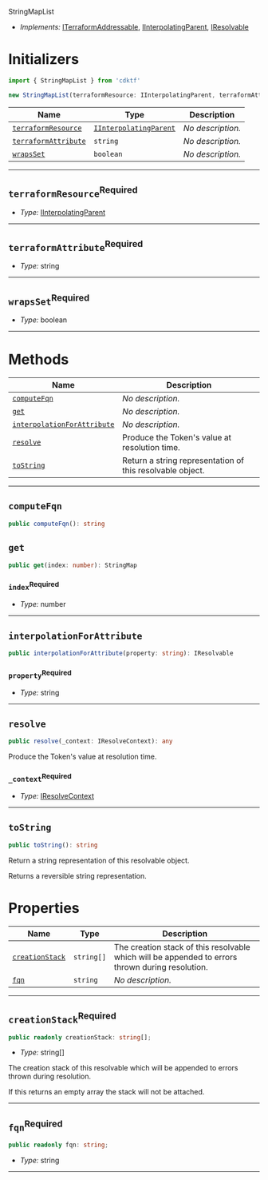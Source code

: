  StringMapList <a name="StringMapList" id="cdktf.StringMapList"></a>

- *Implements:* <a href="#cdktf.ITerraformAddressable">ITerraformAddressable</a>, <a href="#cdktf.IInterpolatingParent">IInterpolatingParent</a>, <a href="#cdktf.IResolvable">IResolvable</a>

# Initializers <a name="Initializers" id="cdktf.StringMapList.Initializer"></a>

```typescript
import { StringMapList } from 'cdktf'

new StringMapList(terraformResource: IInterpolatingParent, terraformAttribute: string, wrapsSet: boolean)
```

| **Name** | **Type** | **Description** |
| --- | --- | --- |
| <code><a href="#cdktf.StringMapList.Initializer.parameter.terraformResource">terraformResource</a></code> | <code><a href="#cdktf.IInterpolatingParent">IInterpolatingParent</a></code> | *No description.* |
| <code><a href="#cdktf.StringMapList.Initializer.parameter.terraformAttribute">terraformAttribute</a></code> | <code>string</code> | *No description.* |
| <code><a href="#cdktf.StringMapList.Initializer.parameter.wrapsSet">wrapsSet</a></code> | <code>boolean</code> | *No description.* |

---

## `terraformResource`<sup>Required</sup> <a name="terraformResource" id="cdktf.StringMapList.Initializer.parameter.terraformResource"></a>

- *Type:* <a href="#cdktf.IInterpolatingParent">IInterpolatingParent</a>

---

## `terraformAttribute`<sup>Required</sup> <a name="terraformAttribute" id="cdktf.StringMapList.Initializer.parameter.terraformAttribute"></a>

- *Type:* string

---

## `wrapsSet`<sup>Required</sup> <a name="wrapsSet" id="cdktf.StringMapList.Initializer.parameter.wrapsSet"></a>

- *Type:* boolean

---

# Methods <a name="Methods" id="Methods"></a>

| **Name** | **Description** |
| --- | --- |
| <code><a href="#cdktf.StringMapList.computeFqn">computeFqn</a></code> | *No description.* |
| <code><a href="#cdktf.StringMapList.get">get</a></code> | *No description.* |
| <code><a href="#cdktf.StringMapList.interpolationForAttribute">interpolationForAttribute</a></code> | *No description.* |
| <code><a href="#cdktf.StringMapList.resolve">resolve</a></code> | Produce the Token's value at resolution time. |
| <code><a href="#cdktf.StringMapList.toString">toString</a></code> | Return a string representation of this resolvable object. |

---

## `computeFqn` <a name="computeFqn" id="cdktf.StringMapList.computeFqn"></a>

```typescript
public computeFqn(): string
```

## `get` <a name="get" id="cdktf.StringMapList.get"></a>

```typescript
public get(index: number): StringMap
```

### `index`<sup>Required</sup> <a name="index" id="cdktf.StringMapList.get.parameter.index"></a>

- *Type:* number

---

## `interpolationForAttribute` <a name="interpolationForAttribute" id="cdktf.StringMapList.interpolationForAttribute"></a>

```typescript
public interpolationForAttribute(property: string): IResolvable
```

### `property`<sup>Required</sup> <a name="property" id="cdktf.StringMapList.interpolationForAttribute.parameter.property"></a>

- *Type:* string

---

## `resolve` <a name="resolve" id="cdktf.StringMapList.resolve"></a>

```typescript
public resolve(_context: IResolveContext): any
```

Produce the Token's value at resolution time.

### `_context`<sup>Required</sup> <a name="_context" id="cdktf.StringMapList.resolve.parameter._context"></a>

- *Type:* <a href="#cdktf.IResolveContext">IResolveContext</a>

---

## `toString` <a name="toString" id="cdktf.StringMapList.toString"></a>

```typescript
public toString(): string
```

Return a string representation of this resolvable object.

Returns a reversible string representation.


# Properties <a name="Properties" id="Properties"></a>

| **Name** | **Type** | **Description** |
| --- | --- | --- |
| <code><a href="#cdktf.StringMapList.property.creationStack">creationStack</a></code> | <code>string[]</code> | The creation stack of this resolvable which will be appended to errors thrown during resolution. |
| <code><a href="#cdktf.StringMapList.property.fqn">fqn</a></code> | <code>string</code> | *No description.* |

---

## `creationStack`<sup>Required</sup> <a name="creationStack" id="cdktf.StringMapList.property.creationStack"></a>

```typescript
public readonly creationStack: string[];
```

- *Type:* string[]

The creation stack of this resolvable which will be appended to errors thrown during resolution.

If this returns an empty array the stack will not be attached.

---

## `fqn`<sup>Required</sup> <a name="fqn" id="cdktf.StringMapList.property.fqn"></a>

```typescript
public readonly fqn: string;
```

- *Type:* string

---

